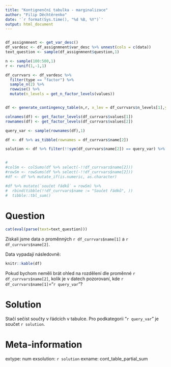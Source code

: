 ```yaml
---
title: "Kontignenční tabulka - marginalizace"
author: "Filip Děchtěrenko"
date: '`r format(Sys.time(), "%d %B, %Y")`'
output: html_document
---
```


```r

```

```r
df_assignmnent <- get_var_desc()
df_vardesc <- df_assignmnent$var_desc %>% unnest(cols = c(data))
text_question <- sample(df_assignmnent$question,1)

n <- sample(100:500,1)
r <- runif(1,-1,1)

df_currvars <- df_vardesc %>% 
  filter(type == "factor") %>% 
  sample_n(2) %>% 
  rowwise() %>% 
  mutate(n_levels = get_n_factor_levels(values))


df <- generate_contingency_table(n,r, x_lev = df_currvars$n_levels[1],y_lev = df_currvars$n_levels[2])

colnames(df) <- get_factor_levels(df_currvars$values[1])
rownames(df) <- get_factor_levels(df_currvars$values[2])

query_var <- sample(rownames(df),1)

df <- df %>% as_tibble(rownames = df_currvars$name[2]) 

solution <- df %>% filter(!!sym(df_currvars$name[2]) == query_var) %>% select(-!!sym(df_currvars$name[2])) %>% rowSums()


#
#colSm <- colSums(df %>% select(-!!df_currvars$name[2]))
#rowSm <- rowSums(df %>% select(-!!df_currvars$name[2]))
#df <- df %>% mutate_if(is.numeric, as.character)  

#df %>% mutate(`součet řádků` = rowSm) %>% 
#  rbind(tibble(!!df_currvars$name := "Součet řádků", ))
#  tibble::tbl_sum()


```

Question
========

```r
cat(eval(parse(text=text_question)))
```

Získali jsme data o proměnných `r df_currvars$name[1]` a `r df_currvars$name[2]`. 

Data vypadají následovně:

```r
knitr::kable(df)
```

Pokud bychom neměli brát ohled na rozdělení dle proměnné `r df_currvars$name[2]`, kolik je v datech pozorovaní, kde `r df_currvars$name[1]`="`r query_var`"?

Solution
========
Stačí sečíst součty v řádcích v tabulce. Pro podkategorii "`r query_var`" je součet `r solution`.  

Meta-information
================
extype: num
exsolution: `r solution`
exname: cont_table_partial_sum
